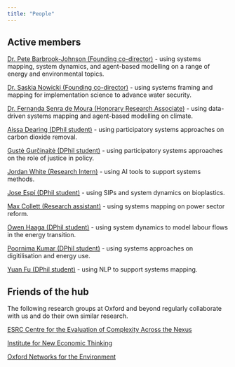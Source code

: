 ```yaml
---
title: "People"
---
```

## Active members

[Dr. Pete Barbrook-Johnson (Founding co-director)](https://www.inet.ox.ac.uk/people/peter-barbrook-johnson) - using systems mapping, system dynamics, and agent-based modelling on a range of energy and environmental topics.

[Dr. Saskia Nowicki (Founding co-director)](https://www.geog.ox.ac.uk/staff/snowicki.html) - using systems framing and mapping for implementation science to advance water security.

[Dr. Fernanda Senra de Moura (Honorary Research Associate)](https://www.inet.ox.ac.uk:8443/people/fernanda-senra-de-moura) - using data-driven systems mapping and agent-based modelling on climate.

[Aissa Dearing (DPhil student)](https://www.geog.ox.ac.uk/graduate/research/adearing.html) - using participatory systems approaches on carbon dioxide removal.

[Gustė Gurčinaitė (DPhil student)](https://www.linkedin.com/in/gust%C4%97-gur%C4%8Dinait%C4%97-600439129/?originalSubdomain=uk) - using participatory systems approaches on the role of justice in policy.

[Jordan White (Research Intern)](https://www.linkedin.com/in/-jordanwhite/?originalSubdomain=uk) - using AI tools to support systems methods.

[Jose Espí (DPhil student)](https://www.inet.ox.ac.uk:8443/people/jose-espi) - using SIPs and system dynamics on bioplastics.

[Max Collett (Research assistant)](https://www.linkedin.com/in/maxy-collett/?originalSubdomain=uk) - using systems mapping on power sector reform.

[Owen Haaga (DPhil student)](https://www.inet.ox.ac.uk/people/owen-haaga) - using system dynamics to model labour flows in the energy transition.

[Poornima Kumar (DPhil student)](https://www.geog.ox.ac.uk/graduate/research/pkumar.html) - using systems approaches on digitilisation and energy use.

[Yuan Fu (DPhil student)](https://www.inet.ox.ac.uk/people/yuan-fu) - using NLP to support systems mapping.


## Friends of the hub

The following research groups at Oxford and beyond regularly collaborate with us and do their own similar research.

[ESRC Centre for the Evaluation of Complexity Across the Nexus](https://www.cecan.ac.uk/)

[Institute for New Economic Thinking](https://www.inet.ox.ac.uk/)

[Oxford Networks for the Environment](https://www.ox.ac.uk/one-network)
